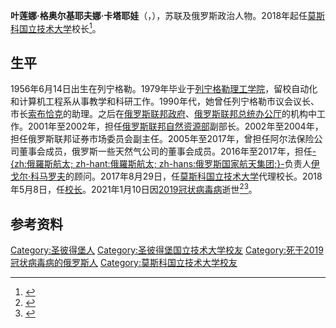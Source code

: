 {{Infobox officeholder
| 姓名     = 叶莲娜·卡塔耶娃
| 原名     = Елена Катаева
| 职务     = [[莫斯科国立技术大学|莫斯科国立技术大学]]校长
| 就任日期 = 2018年5月8日
| 卸任日期 = 2021年1月10日
| 前任     =
| 继任     =
| 性别     = 女
| 出生日期 = 1956年6月14日
| 出生地点 = {{URS}}[[列宁格勒|列宁格勒]]
| 逝世日期 = {{Dda|2021|1|10|1956|6|14}}
| 逝世地点 = {{RUS}}[[莫斯科|莫斯科]]
| 获奖     = {{荣誉勋章 (俄罗斯联邦)}} {{圣彼得堡建城三百周年奖章}}
}}
'''叶莲娜·格奥尔基耶夫娜·卡塔耶娃'''（{{lang-ru|Елена Георгиевна Катаева}}，{{bd|1956年|6月14日|2021年|1月10日|catIdx=Kataeva}}），苏联及俄罗斯政治人物。2018年起任[[莫斯科国立技术大学|莫斯科国立技术大学]]校长<ref>{{cite web |title=Умерла ректор МГТУ «Станкин» Катаева |url=https://www.kommersant.ru/doc/4640000 |publisher=[[生意人报|Коммерсантъ]] |language=ru |date=2021-01-11 |access-date=2021-01-14 |archive-date=2021-01-25 |archive-url=https://web.archive.org/web/20210125175723/https://www.kommersant.ru/doc/4640000 |dead-url=no }}</ref>。
==生平==
1956年6月14日出生在列宁格勒。1979年毕业于[[圣彼得堡国立技术大学|列宁格勒理工学院]]，留校自动化和计算机工程系从事教学和科研工作。1990年代，她曾任列宁格勒市议会议长、市长[[阿纳托利·亚历山德洛维奇·索布恰克|索布恰克]]的助理。之后在[[俄罗斯联邦政府|俄罗斯联邦政府]]、[[俄罗斯联邦总统办公厅|俄罗斯联邦总统办公厅]]的机构中工作。2001年至2002年，担任[[俄羅斯聯邦自然資源與環境保護部|俄罗斯联邦自然资源部]]副部长。2002年至2004年，担任俄罗斯联邦证券市场委员会副主任。2005年至2017年，曾担任阿尔法保险公司董事会成员，俄罗斯一些天然气公司的董事会成员。2016年至2017年，担任[[俄羅斯航太|-{zh:俄羅斯航太; zh-hant:俄羅斯航太; zh-hans:俄罗斯国家航天集团;}-]]负责人[[伊戈尔·科马罗夫|伊戈尔·科马罗夫]]的顾问。2017年8月29日，任[[莫斯科国立技术大学|莫斯科国立技术大学]]代理校长。2018年5月8日，任[[校长|校长]]。2021年1月10日因[[2019冠状病毒病|2019冠状病毒病]]逝世<ref>{{cite web |title=Ректор МГТУ "Станкин" Елена Катаева умерла от осложнений, вызванных коронавирусом |url=https://tass.ru/obschestvo/10433293 |publisher=[[俄通社-塔斯社|ТАСС]] |language=ru |date=2021-01-11 |access-date=2021-01-14 |archive-date=2021-01-29 |archive-url=https://web.archive.org/web/20210129030146/https://tass.ru/obschestvo/10433293 |dead-url=no }}</ref><ref>{{cite web |title=Умерла ректор МГТУ "Станкин" Елена Катаева |url=https://ria.ru/20210111/kataeva-1592556768.html |publisher=[[俄罗斯新闻社|РИА Новости]] |language=ru |date=2021-01-11 |access-date=2021-01-14 |archive-date=2021-01-12 |archive-url=https://web.archive.org/web/20210112152226/https://ria.ru/20210111/kataeva-1592556768.html |dead-url=no }}</ref>。
==参考资料==
{{reflist}}
{{Authority control}}
{{DEFAULTSORT:Kataeva, Elena}}
[[Category:圣彼得堡人|Category:圣彼得堡人]]
[[Category:圣彼得堡国立技术大学校友|Category:圣彼得堡国立技术大学校友]]
[[Category:死于2019冠状病毒病的俄罗斯人|Category:死于2019冠状病毒病的俄罗斯人]]
[[Category:莫斯科国立技术大学校友|Category:莫斯科国立技术大学校友]]